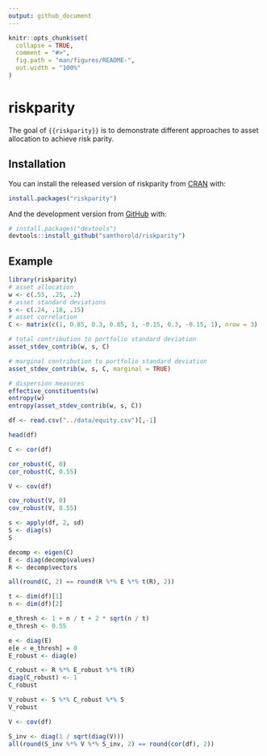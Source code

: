 ```yaml
---
output: github_document
---
```


<!-- README.md is generated from README.Rmd. Please edit that file -->

```r
knitr::opts_chunk$set(
  collapse = TRUE,
  comment = "#>",
  fig.path = "man/figures/README-",
  out.width = "100%"
)
```

# riskparity

<!-- badges: start -->
<!-- badges: end -->

The goal of `{{riskparity}}` is to demonstrate different approaches to asset allocation to achieve risk parity.

## Installation

You can install the released version of riskparity from [CRAN](https://CRAN.R-project.org) with:

``` r
install.packages("riskparity")
```

And the development version from [GitHub](https://github.com/) with:

``` r
# install.packages("devtools")
devtools::install_github("samthorold/riskparity")
```
## Example

```r
library(riskparity)
# asset allocation
w <- c(.55, .25, .2)
# asset standard deviations
s <- c(.24, .18, .15)
# asset correlation
C <- matrix(c(1, 0.85, 0.3, 0.85, 1, -0.15, 0.3, -0.15, 1), nrow = 3)

# total contribution to portfolio standard deviation
asset_stdev_contrib(w, s, C)

# marginal contribution to portfolio standard deviation
asset_stdev_contrib(w, s, C, marginal = TRUE)

# dispersion measures
effective_constituents(w)
entropy(w)
entropy(asset_stdev_contrib(w, s, C))

df <- read.csv("../data/equity.csv")[,-1]

head(df)

C <- cor(df)

cor_robust(C, 0)
cor_robust(C, 0.55)

V <- cov(df)

cov_robust(V, 0)
cov_robust(V, 0.55)

s <- apply(df, 2, sd)
S <- diag(s)
S

decomp <- eigen(C)
E <- diag(decomp$values)
R <- decomp$vectors

all(round(C, 2) == round(R %*% E %*% t(R), 2))

t <- dim(df)[1]
n <- dim(df)[2]

e_thresh <- 1 + n / t + 2 * sqrt(n / t)
e_thresh <- 0.55

e <- diag(E)
e[e < e_thresh] = 0
E_robust <- diag(e)

C_robust <- R %*% E_robust %*% t(R)
diag(C_robust) <- 1
C_robust

V_robust <- S %*% C_robust %*% S
V_robust

V <- cov(df)

S_inv <- diag(1 / sqrt(diag(V)))
all(round(S_inv %*% V %*% S_inv, 2) == round(cor(df), 2))
```


